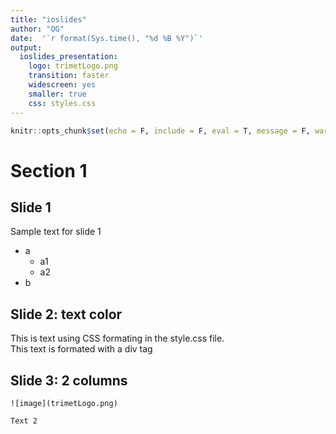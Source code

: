 ```yaml
---
title: "ioslides"
author: "OG"
date:  '`r format(Sys.time(), "%d %B %Y")`'
output: 
  ioslides_presentation: 
    logo: trimetLogo.png
    transition: faster
    widescreen: yes
    smaller: true
    css: styles.css
---
```


```r
knitr::opts_chunk$set(echo = F, include = F, eval = T, message = F, warning = F, cache = T, fig.width = 9, fig.height = 5)
```


# Section 1 


## Slide 1 

Sample text for slide 1 

- a
    + a1
    + a2
- b

## Slide 2: text color {.blue}

This is text using CSS formating in the style.css file. 
<div class = "red"> This text is formated with a div tag </div>


## Slide 3: 2 columns

<div class = "columns-2">

    ![image](trimetLogo.png)
    
    Text 2


</div>
